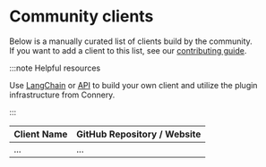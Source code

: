 # Community clients

Below is a manually curated list of clients build by the community.<br/>
If you want to add a client to this list, see our [contributing guide](https://github.com/connery-io/connery/blob/main/CONTRIBUTING.md).

:::note Helpful resources

Use [LangChain](/docs/clients/native/langchain) or [API](/docs/clients/native/api) to build your own client
and utilize the plugin infrastructure from Connery.

:::

| Client Name | GitHub Repository / Website |
| ----------- | --------------------------- |
| ...         | ...                         |
